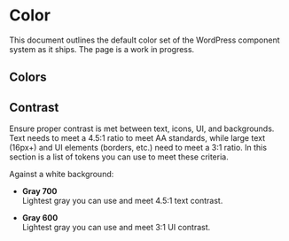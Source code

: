 
<Meta title="Tokens/Color" name="page" />

# Color

This document outlines the default color set of the WordPress component system as it ships. The page is a work in progress. 

## Colors

<ColorPalette>
	<ColorItem
		title="Black & White"
		subtitle=""
		colors={{
			'$black': '#000',
			'$white': '#fff',
		}}
	/>
</ColorPalette>

<ColorPalette>
	<ColorItem
		title="Gray Tones"
		subtitle=""
		colors={{
			'$gray-900': '#1e1e1e',
			'$gray-800': '#2f2f2f',
			'$gray-700': '#757575',
			'$gray-600': '#949494',
			'$gray-400': '#ccc',
			'$gray-300': '#ddd',
			'$gray-200': '#e0e0e0',
			'$gray-100': '#f0f0f0',
		}}
	/>
</ColorPalette>

<ColorPalette>
	<ColorItem
		title="Alert colors"
		subtitle=""
		colors={{
			'$alert-yellow': '#f0b849',
			'$alert-red': '#cc1818',
			'$alert-green': '#4ab866',
		}}
	/>
</ColorPalette>

## Contrast

Ensure proper contrast is met between text, icons, UI, and backgrounds. Text needs to meet a 4.5:1 ratio to meet AA standards, while large text (16px+) and UI elements (borders, etc.) need to meet a 3:1 ratio. In this section is a list of tokens you can use to meet these criteria.

Against a white background:

* **Gray 700**\
Lightest gray you can use and meet 4.5:1 text contrast.

* **Gray 600**\
Lightest gray you can use and meet 3:1 UI contrast.
